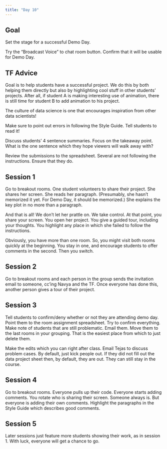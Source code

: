```yaml
---
title: "Day 10"
---
```


## Goal

Set the stage for a successful Demo Day.

Try the "Broadcast Voice" to chat room button. Confirm that it will be usable for Demo Day.

## TF Advice

Goal is to help students have a successful project. We do this by both helping them directly but also by highlighting cool stuff in other students' projects. After all, if student A is making interesting use of animation, there is still time for student B to add animation to his project. 

The culture of data science is one that encourages inspiration from other data scientists!

Make sure to point out errors in following the Style Guide. Tell students to read it!

Discuss students' 4 sentence summaries. Focus on the takeaway point. What is the one sentence which they hope viewers will walk away with?

Review the submissions to the spreadsheet. Several are not following the instructions. Ensure that they do. 


## Session 1

Go to breakout rooms. One student volunteers to share their project. She shares her screen. She reads her paragraph. (Presumably, she hasn't memorized it yet. For Demo Day, it should be memorized.) She explains the key plot in no more than a paragraph.

And that is all! We don't let her prattle on. We take control. At that point, you share your screen. You open her project. You give a guided tour, including your thoughts. You highlight any place in which she failed to follow the instructions.

Obviously, you have more than one room. So, you might visit both rooms quickly at the beginning. You stay in one, and encourage students to offer comments in the second. Then you switch.

## Session 2

Go to breakout rooms and each person in the group sends the invitation email to someone, cc'ing Navya and the TF. Once everyone has done this, another person gives a tour of their project.


## Session 3

Tell students to confirm/deny whether or not they are attending demo day. Point them to the room assignment spreadsheet. Try to confirm everything. Make note of students that are still problematic. Email them. Move them to the last rooms in your grouping. That is the easiest place from which to just delete them.

Make the edits which you can right after class. Email Tejas to discuss problem cases. By default, just kick people out. If they did not fill out the data project sheet then, by default, they are out. They can still stay in the course.

## Session 4

Go to breakout rooms. Everyone pulls up their code. Everyone starts adding comments. You rotate who is sharing their screen. Someone always is. But everyone is adding their own comments. Highlight the paragraphs in the Style Guide which describes good comments.

## Session 5

Later sessions just feature more students showing their work, as in session 1. With luck, everyone will get a chance to go.

